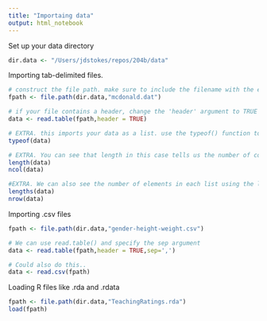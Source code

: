 ```yaml
---
title: "Importaing data"
output: html_notebook
---
```


Set up your data directory  
```r
dir.data <- "/Users/jdstokes/repos/204b/data"
```

Importing tab-delimited files. 
```r
# construct the file path. make sure to include the filename with the extension.
fpath <- file.path(dir.data,"mcdonald.dat")

# if your file contains a header, change the 'header' argument to TRUE
data <- read.table(fpath,header = TRUE)

# EXTRA. this imports your data as a list. use the typeof() function to check the object type 
typeof(data)

# EXTRA. You can see that length in this case tells us the number of columns
length(data)
ncol(data)

#EXTRA. We can also see the number of elements in each list using the lengths() function
lengths(data)
nrow(data)
```

Importing .csv files
```r
fpath <- file.path(dir.data,"gender-height-weight.csv")

# We can use read.table() and specify the sep argument
data <- read.table(fpath,header = TRUE,sep=',')

# Could also do this..
data <- read.csv(fpath)
```


Loading R files like .rda and .rdata 
```r
fpath <- file.path(dir.data,"TeachingRatings.rda")
load(fpath)
```




